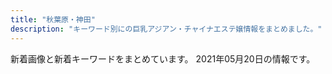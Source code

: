 ```yaml
---
title: "秋葉原・神田"
description: "キーワード別にの巨乳アジアン・チャイナエステ嬢情報をまとめました。"
---
```


新着画像と新着キーワードをまとめています。
2021年05月20日の情報です。

<DmmAffiliateIns />
<KeywordTable
  shops={
    [
    {
        "url": "http://nene-kanda.net/index.html",
        "keywords": {
            "C": 44,
            "E": 4,
            "D": 18,
            "F": 4
        },
        "station": "JR\u795e\u7530\u99c5\u5317\u53e3",
        "name": "NeNe\uff5e\u30cd\u30cd\uff5e",
        "img_links": [
            "http://nene-kanda.net/images/st/st_mimi.jpg",
            "http://nene-kanda.net/images/st/st_marumi.jpg",
            "http://nene-kanda.net/images/st/st_miki.jpg",
            "http://nene-kanda.net/images/st/st_mie.jpg",
            "http://nene-kanda.net/images/st/st_hitomi.jpg",
            "http://nene-kanda.net/images/3.jpg",
            "http://nene-kanda.net/images/topimage/subimage.jpg",
            "http://nene-kanda.net/images/share/tel.png",
            "http://nene-kanda.net/images/st/st_mao.jpg",
            "http://nene-kanda.net/images/share/sptel.png",
            "http://nene-kanda.net/images/4.jpg",
            "http://nene-kanda.net/images/st/st_mirei.jpg",
            "http://nene-kanda.net/images/share/pagetop.png",
            "http://nene-kanda.net/images/2.jpg",
            "http://nene-kanda.net/images/topimage/topimage.jpg",
            "http://nene-kanda.net/images/1.jpg",
            "http://nene-kanda.net/images/st/st_saki.jpg",
            "http://nene-kanda.net/images/st/st_ruru.jpg",
            "http://nene-kanda.net/images/st/st_rumi.jpg"
        ]
    },
    {
        "station": "JR\u79cb\u8449\u539f\u99c5\u662d\u548c\u901a\u308a\u53e3",
        "keywords": {
            "83": 1,
            "G": 1,
            "98": 1,
            "86": 14,
            "D": 13,
            "C": 1,
            "\u30bb\u30af\u30b7\u30fc": 1
        },
        "name": "BELIRE \uff5e\u30d9\u30ea\u30fc\u30eb\uff5e",
        "img_links": [
            "http://belire.este.work/no.png",
            "http://belire.este.work/2/uploadimg/1610605582.jpg",
            "http://belire.este.work/s.jpg",
            "http://belire.este.work/nav-003.png",
            "http://belire.este.work/2/uploadimg/1615207989.jpeg",
            "http://belire.este.work/2/uploadimg/1610605467.jpg",
            "http://belire.este.work/2/uploadimg/1610605615.jpg",
            "http://belire.este.work/nav-001.png",
            "http://belire.este.work/2/uploadimg/1610605742.jpg",
            "http://belire.este.work/nav-004.png",
            "http://belire.este.work/2/uploadimg/1610605976.jpg",
            "http://belire.este.work/2/uploadimg/1617950122.jpg",
            "http://belire.este.work/2/uploadimg/1610605808.jpg",
            "http://belire.este.work/2/uploadimg/1610605781.jpg",
            "http://belire.este.work/2/uploadimg/1615208613.jpg",
            "http://belire.este.work/2/uploadimg/1610605327.jpg",
            "http://belire.este.work/nav-006.png",
            "http://belire.este.work/2/uploadimg/1610605503.jpg",
            "http://belire.este.work/nav-005.png",
            "http://belire.este.work/2/uploadimg/1610605548.jpg",
            "http://belire.este.work/2/uploadimg/1610605371.jpg",
            "http://belire.este.work/tel.png",
            "http://belire.este.work/2/uploadimg/1610605644.jpg",
            "http://belire.este.work/nav-002.png",
            "http://belire.este.work/2/uploadimg/1610605894.jpg"
        ],
        "url": "http://belire.este.work/"
    },
    {
        "img_links": [
            "http://esute-kanda.tokyo/images/st/st_kokona.jpg",
            "http://esute-kanda.tokyo/images/st/st_nono.jpg",
            "http://esute-kanda.tokyo/images/st/st_jennie2.jpg",
            "http://esute-kanda.tokyo/images/top.png",
            "http://esute-kanda.tokyo/images/st/st_mao.jpg",
            "http://esute-kanda.tokyo/images/st/st_kanon.jpg",
            "http://esute-kanda.tokyo/images/st/st_yuki.jpg",
            "http://esute-kanda.tokyo/images/st/st_yuuka.jpg",
            "http://esute-kanda.tokyo/images/st/st_riri.jpg",
            "http://esute-kanda.tokyo/images/st/st_mitsu.jpg",
            "http://esute-kanda.tokyo/images/st/st_riko.jpg",
            "http://esute-kanda.tokyo/images/st/st_jennie.jpg",
            "http://esute-kanda.tokyo/images/st/st_neko.jpg",
            "http://esute-kanda.tokyo/images/st/st_ran.jpg",
            "http://esute-kanda.tokyo/images/st/st_ryo.jpg",
            "http://esute-kanda.tokyo/images/top2.png",
            "http://esute-kanda.tokyo/images/st/st_nanami.jpg",
            "http://esute-kanda.tokyo/images/access/ac_photo.jpg",
            "http://esute-kanda.tokyo/images/st/st_suzu.jpg",
            "http://esute-kanda.tokyo/images/st/st_moka.jpg",
            "http://esute-kanda.tokyo/images/st/st_rui2.jpg",
            "http://esute-kanda.tokyo/images/st/st_ayaka.jpg",
            "http://esute-kanda.tokyo/images/st/st_yuyu.jpg",
            "http://esute-kanda.tokyo/images/st/st_mariko.jpg",
            "http://esute-kanda.tokyo/images/st/st_sara.jpg"
        ],
        "url": "http://esute-kanda.tokyo/",
        "keywords": {
            "E": 4,
            "F": 15,
            "\u7206\u4e73": 4,
            "\u5de8\u4e73": 2,
            "D": 12,
            "\u4e73": 6,
            "\u80f8": 1,
            "G": 4,
            "C": 24
        },
        "station": "\u795e\u7530\u99c5\u897f\u53e3",
        "name": "\u8336\u8336"
    },
    {
        "keywords": {
            "G": 1,
            "E": 5,
            "D": 2,
            "88": 2,
            "87": 1,
            "86": 7,
            "F": 2
        },
        "img_links": [
            "http://xn--vckg5a9gugx77p8s4b.biz/images/cg09.jpg",
            "http://xn--vckg5a9gugx77p8s4b.biz/images/cg05.jpg",
            "http://xn--vckg5a9gugx77p8s4b.biz/images/t1.jpg",
            "http://xn--vckg5a9gugx77p8s4b.biz/images/no.png",
            "http://xn--vckg5a9gugx77p8s4b.biz/images/cg03.jpg",
            "http://xn--vckg5a9gugx77p8s4b.biz/images/cg101.jpg",
            "http://xn--vckg5a9gugx77p8s4b.biz/images/cg041.jpg",
            "http://xn--vckg5a9gugx77p8s4b.biz/images/m20.jpg",
            "http://xn--vckg5a9gugx77p8s4b.biz/images/cg10.jpg",
            "http://xn--vckg5a9gugx77p8s4b.biz/images/m60.jpg",
            "http://xn--vckg5a9gugx77p8s4b.biz/images/cg01.jpg",
            "http://xn--vckg5a9gugx77p8s4b.biz/images/top.jpg",
            "http://xn--vckg5a9gugx77p8s4b.biz/images/ltb.jpg",
            "http://xn--vckg5a9gugx77p8s4b.biz/images/act.jpg",
            "http://xn--vckg5a9gugx77p8s4b.biz/images/cg07.jpg",
            "http://xn--vckg5a9gugx77p8s4b.biz/images/m50.jpg",
            "http://xn--vckg5a9gugx77p8s4b.biz/images/m10.jpg",
            "http://xn--vckg5a9gugx77p8s4b.biz/images/t4.jpg",
            "http://xn--vckg5a9gugx77p8s4b.biz/images/cg061.jpg",
            "http://xn--vckg5a9gugx77p8s4b.biz/images/ret.jpg",
            "http://xn--vckg5a9gugx77p8s4b.biz/images/cg081.jpg",
            "http://xn--vckg5a9gugx77p8s4b.biz/images/t2.jpg",
            "http://xn--vckg5a9gugx77p8s4b.biz/images/lab.jpg",
            "http://xn--vckg5a9gugx77p8s4b.biz/images/cg08.jpg",
            "http://xn--vckg5a9gugx77p8s4b.biz/images/cg06.jpg",
            "http://xn--vckg5a9gugx77p8s4b.biz/images/t3.jpg",
            "http://xn--vckg5a9gugx77p8s4b.biz/images/line.png",
            "http://xn--vckg5a9gugx77p8s4b.biz/images/cg04.jpg",
            "http://xn--vckg5a9gugx77p8s4b.biz/images/cg051.jpg",
            "http://xn--vckg5a9gugx77p8s4b.biz/images/ret1.jpg",
            "http://xn--vckg5a9gugx77p8s4b.biz/images/cg091.jpg",
            "http://xn--vckg5a9gugx77p8s4b.biz/images/m40.jpg",
            "http://xn--vckg5a9gugx77p8s4b.biz/images/rot.jpg",
            "http://xn--vckg5a9gugx77p8s4b.biz/images/cg02.jpg",
            "http://xn--vckg5a9gugx77p8s4b.biz/images/cg021.jpg",
            "http://xn--vckg5a9gugx77p8s4b.biz/images/t5.jpg",
            "http://xn--vckg5a9gugx77p8s4b.biz/images/fla.jpg",
            "http://xn--vckg5a9gugx77p8s4b.biz/images/m30.jpg"
        ],
        "name": "\u82b1\u6c34\u6728",
        "url": "http://xn--vckg5a9gugx77p8s4b.biz/",
        "station": "JR\u79cb\u8449\u539f\u99c5\u662d\u548c\u901a\u308a\u53e3"
    },
    {
        "img_links": [
            "http://gakuenadmin.jpest.net/uploads/2021/01/2021013104085726.jpg",
            "http://gakuenadmin.jpest.net/uploads/2020/11/2020111905143846-e1619439547290.jpeg",
            "http://gakuen.jpest.net/images/c5.jpg",
            "http://gakuenadmin.jpest.net/uploads/2020/11/2020111905172382.jpeg",
            "http://gakuenadmin.jpest.net/uploads/2021/05/2021051012500188-e1620651010964.jpeg",
            "http://gakuen.jpest.net/images/c3.jpg",
            "http://gakuenadmin.jpest.net/uploads/2021/05/2021051012490765-e1620650958463.jpeg",
            "http://gakuenadmin.jpest.net/uploads/2021/04/2021042704442715-e1619498692111.jpeg",
            "http://gakuen.jpest.net/images/c8.jpg",
            "http://gakuenadmin.jpest.net/uploads/2021/03/2021033114512260-e1617202292946.jpeg",
            "http://gakuen.jpest.net/images/c7.jpg",
            "http://gakuenadmin.jpest.net/uploads/2021/05/2021051012493374-e1620650985115.jpeg",
            "http://gakuen.jpest.net/images/c10.jpg",
            "http://gakuenadmin.jpest.net/uploads/2020/11/202011170741460-e1613281451949.jpg",
            "http://gakuen.jpest.net/images/tel.png",
            "http://gakuen.jpest.net/images/c6.jpg",
            "http://gakuenadmin.jpest.net/uploads/2021/02/2021021405363587.jpeg",
            "http://gakuenadmin.jpest.net/uploads/2020/11/2020111707403491.jpg",
            "http://gakuenadmin.jpest.net/uploads/2021/03/2021031909080778-e1616144896573.jpeg",
            "http://gakuen.jpest.net/images/c9.jpg",
            "http://gakuenadmin.jpest.net/uploads/2021/04/2021042704474970.jpeg",
            "http://gakuenadmin.jpest.net/uploads/2021/01/2021013104094765.jpg",
            "http://gakuenadmin.jpest.net/uploads/2021/03/2021033114505441-e1617202263341.jpeg",
            "http://gakuen.jpest.net/images/c1.jpg",
            "http://gakuen.jpest.net/images/c2.jpg",
            "http://gakuen.jpest.net/images/c4.jpg",
            "http://gakuenadmin.jpest.net/uploads/2021/04/2021042704423988.jpeg",
            "http://gakuenadmin.jpest.net/uploads/2020/11/g4.jpg",
            "http://gakuenadmin.jpest.net/uploads/2021/03/2021032109395478-e1616319941987.jpeg",
            "http://gakuenadmin.jpest.net/uploads/2021/03/2021032214491843-e1616424582330.jpeg"
        ],
        "url": "http://gakuen.jpest.net/",
        "keywords": {
            "88": 1,
            "85": 2,
            "89": 2,
            "C": 2,
            "E": 1,
            "F": 1
        },
        "station": "JR\u79cb\u8449\u539f\u99c5\u662d\u548c\u901a\u308a\u53e3",
        "name": "\u5c11\u5973\u5b66\u5712"
    },
    {
        "name": "\u767e\u5408",
        "url": "http://yuri.es-relax.info/",
        "img_links": [
            "http://yuri.es-relax.info/images/info5.jpg",
            "http://yuri.es-relax.info/images/nao1.jpg",
            "http://yuri.es-relax.info/images/hana1.jpg",
            "http://yuri.es-relax.info/gals/yuki1.jpg",
            "http://yuri.es-relax.info/gals/riri1.jpg",
            "http://yuri.es-relax.info/images/nana1.jpg",
            "http://yuri.es-relax.info/images/info3.png",
            "http://yuri.es-relax.info/images/yuyu1.jpg",
            "http://yuri.es-relax.info/gals/mimi1.jpg",
            "http://yuri.es-relax.info/images/bg_header.jpg",
            "http://yuri.es-relax.info/images/sayuri1.jpg"
        ],
        "station": "JR\u795e\u7530\u99c5\u6771\u53e3",
        "keywords": {
            "88": 2,
            "D": 12,
            "86": 14
        }
    },
    {
        "name": "Oualia\u30fb\u30af\u30aa\u30ea\u30a2",
        "url": "http://www.asakusabashi-est.xyz/",
        "img_links": [
            "http://www.asakusabashi-est.xyz/images/index-aridel_10.jpg",
            "http://www.asakusabashi-est.xyz/images/shop/zi3.png",
            "http://www.asakusabashi-est.xyz/images/top/t2.jpg",
            "http://www.asakusabashi-est.xyz/images/nav/lanmu-t-st.jpg",
            "http://www.asakusabashi-est.xyz/images/staff/akira.jpg",
            "http://www.asakusabashi-est.xyz/images/idnex-down/index-down-if_05.jpg",
            "http://www.asakusabashi-est.xyz/images/index-aridel_18.jpg",
            "http://www.asakusabashi-est.xyz/images/index-aridel_24.jpg",
            "http://www.asakusabashi-est.xyz/images/idnex-down/index-down-if_03.jpg",
            "http://www.asakusabashi-est.xyz/images/shop/zi.png",
            "http://www.asakusabashi-est.xyz/images/index-aridel_07.jpg",
            "http://www.asakusabashi-est.xyz/images/sys/lanmu-zi-s7.png",
            "http://www.asakusabashi-est.xyz/images/idnex-down/index-down-if_12.jpg",
            "http://www.asakusabashi-est.xyz/images/index-aridel_02.jpg",
            "http://www.asakusabashi-est.xyz/images/top/t3.png",
            "http://www.asakusabashi-est.xyz/images/shop/zi4.png",
            "http://www.asakusabashi-est.xyz/images/staff/4/2.jpg",
            "http://www.asakusabashi-est.xyz/images/index-aridel_20.jpg",
            "http://www.asakusabashi-est.xyz/images/staff/2/moro/moro.jpg",
            "http://www.asakusabashi-est.xyz/images/shop/zi2.png",
            "http://www.asakusabashi-est.xyz/images/staff/4/4.jpg",
            "http://www.asakusabashi-est.xyz/images/staff/4/3.jpg",
            "http://www.asakusabashi-est.xyz/images/nav/lanmu-t-sys.jpg",
            "http://www.asakusabashi-est.xyz/images/nav/lanmu-t-job.jpg",
            "http://www.asakusabashi-est.xyz/images/top/t3.jpg",
            "http://www.asakusabashi-est.xyz/images/staff/6.jpg",
            "http://www.asakusabashi-est.xyz/images/idnex-down/index-down-if_07.jpg"
        ],
        "keywords": {
            "84": 1
        },
        "station": "JR\u6d45\u8349\u6a4b\u99c5\u6771\u53e3"
    },
    {
        "keywords": {
            "89": 1,
            "D": 2,
            "90": 1,
            "88": 2,
            "C": 3,
            "87": 2
        },
        "img_links": [
            "http://junpu.jpest.net/images/sys.png",
            "http://junpu.jpest.net/images/head.jpg",
            "http://junpuadmin.jpest.net/uploads/2021/03/5.jpeg",
            "http://junpuadmin.jpest.net/uploads/2021/04/FF662B56-20CE-482B-9517-98A6DB2CC26A-e1619497814830.jpeg",
            "http://junpuadmin.jpest.net/uploads/2021/03/2.jpeg",
            "http://junpuadmin.jpest.net/uploads/2021/04/5958DE27-066A-4782-B520-C093141DC898.jpeg",
            "http://junpuadmin.jpest.net/uploads/2021/03/3-1.jpeg",
            "http://junpu.jpest.net/images/footer.jpg",
            "http://junpuadmin.jpest.net/uploads/2021/03/4.jpeg",
            "http://junpuadmin.jpest.net/uploads/2021/03/7.jpeg",
            "http://junpuadmin.jpest.net/uploads/2021/05/7E5BBF8A-03C2-400D-ADFB-CD31D0419175-e1620651829966.jpeg",
            "http://junpu.jpest.net/images/telhead.jpg",
            "http://junpuadmin.jpest.net/uploads/2021/03/9D21D2BE-93E6-4BA6-A5ED-CE87FADAEED5-e1617202846703.jpeg",
            "http://junpu.jpest.net/images/telb1.jpg",
            "http://junpuadmin.jpest.net/uploads/2021/05/CA1470F1-778B-4224-B6DC-D7AEF7F2CD8C-e1620652051444.jpeg",
            "http://junpuadmin.jpest.net/uploads/2021/03/6.jpeg",
            "http://junpuadmin.jpest.net/uploads/2021/04/553AF37D-7AB5-42D8-81C8-0BFF8A42C3A0-e1619497784482.jpeg",
            "http://junpu.jpest.net/images/b1.jpg",
            "http://junpuadmin.jpest.net/uploads/2021/05/523D3BC3-8159-4983-A1AB-E39505943B34-e1620651804304.jpeg",
            "http://junpu.jpest.net/images/tiao.jpg",
            "http://junpuadmin.jpest.net/uploads/2021/03/1.jpeg",
            "http://junpu.jpest.net/images/tt.jpg",
            "http://junpuadmin.jpest.net/uploads/2021/03/641F6A7D-7990-40AA-AE7C-380F7849AD7D-e1617202823729.jpeg",
            "http://junpu.jpest.net/images/r4.jpg"
        ],
        "url": "http://junpu.jpest.net/",
        "station": "JR\u795e\u7530\u99c5\u5317\u53e3",
        "name": "\u795e\u7530\u5b66\u5712"
    },
    {
        "name": "\u5947\u7e01\uff5e\u304d\u3048\u3093\uff5e",
        "station": "JR\u79cb\u8449\u539f\u99c5\u96fb\u6c17\u8857\u53e3",
        "url": "http://www.kien-es.info/",
        "keywords": {
            "85": 2,
            "86": 1,
            "D": 3,
            "C": 2,
            "87": 2
        },
        "img_links": [
            "http://www.kien-es.info/images/info.jpg",
            "http://www.kien-es.info/sp/images/3.jpg",
            "http://www.kien-es.info/img/kumi1.jpg",
            "http://www.kien-es.info/sp/images/9.jpg",
            "http://www.kien-es.info/sp/images/info_t.jpg",
            "http://www.kien-es.info/sp/images/ac1.jpg",
            "http://www.kien-es.info/images/3.jpg",
            "http://www.kien-es.info/sp/img/kumi2.jpg",
            "http://www.kien-es.info/sp/img/emi1.jpg",
            "http://www.kien-es.info/sp/images/footer.png",
            "http://www.kien-es.info/sp/staff/emi.png",
            "http://www.kien-es.info/sp/img/kumi1.jpg",
            "http://www.kien-es.info/images/staff_t.jpg",
            "http://www.kien-es.info/sp/img/yumi1.jpg",
            "http://www.kien-es.info/sp/menu/staff.jpg",
            "http://www.kien-es.info/img/kara.png",
            "http://www.kien-es.info/sp/images/sys2.jpg",
            "http://www.kien-es.info/sp/img/kara1.jpg",
            "http://www.kien-es.info/img/kara2.jpg",
            "http://www.kien-es.info/img/kara1.jpg",
            "http://www.kien-es.info/img/kumi.png",
            "http://www.kien-es.info/sp/img/emi2.jpg",
            "http://www.kien-es.info/images/11.jpg",
            "http://www.kien-es.info/sp/images/1.jpg",
            "http://www.kien-es.info/img/kumi2.jpg",
            "http://www.kien-es.info/images/int1.jpg",
            "http://www.kien-es.info/sp/images/int1.jpg",
            "http://www.kien-es.info/images/sys2.jpg",
            "http://www.kien-es.info/images/interior_t.jpg",
            "http://www.kien-es.info/sp/staff/kara.png",
            "http://www.kien-es.info/sp/img/haruka1.jpg",
            "http://www.kien-es.info/images/sm.jpg",
            "http://www.kien-es.info/images/news.jpg",
            "http://www.kien-es.info/sp/images/sys3.jpg",
            "http://www.kien-es.info/images/1.jpg",
            "http://www.kien-es.info/sp/images/staff_t.jpg",
            "http://www.kien-es.info/sp/images/tel.jpg",
            "http://www.kien-es.info/images/mobile.jpg",
            "http://www.kien-es.info/img/haruka1.jpg",
            "http://www.kien-es.info/images/int2.jpg",
            "http://www.kien-es.info/images/10.jpg",
            "http://www.kien-es.info/images/4.jpg",
            "http://www.kien-es.info/images/head.jpg",
            "http://www.kien-es.info/images/2.jpg",
            "http://www.kien-es.info/sp/images/6.jpg",
            "http://www.kien-es.info/sp/menu/top.jpg",
            "http://www.kien-es.info/sp/images/info.png",
            "http://www.kien-es.info/images/rem.png",
            "http://www.kien-es.info/sp/images/sys4.png",
            "http://www.kien-es.info/sp/staff/kumi.png",
            "http://www.kien-es.info/sp/images/rec.jpg",
            "http://www.kien-es.info/sp/staff/haruka.png",
            "http://www.kien-es.info/images/9.jpg",
            "http://www.kien-es.info/images/14.jpg",
            "http://www.kien-es.info/sp/images/interior_t.jpg",
            "http://www.kien-es.info/sp/images/news.jpg",
            "http://www.kien-es.info/images/sys1.jpg",
            "http://www.kien-es.info/img/emi1.jpg",
            "http://www.kien-es.info/sp/images/int2.png",
            "http://www.kien-es.info/sp/images/sys1.jpg",
            "http://www.kien-es.info/img/haruka.png",
            "http://www.kien-es.info/img/kaori1.jpg",
            "http://www.kien-es.info/images/12.jpg",
            "http://www.kien-es.info/sp/images/newsb.png",
            "http://www.kien-es.info/sp/img/kara2.jpg",
            "http://www.kien-es.info/img/kaori.png",
            "http://www.kien-es.info/sp/images/ac3.png",
            "http://www.kien-es.info/img/emi.png",
            "http://www.kien-es.info/sp/images/head.jpg",
            "http://www.kien-es.info/sp/images/ac2.png",
            "http://www.kien-es.info/sp/staff/yumi.png",
            "http://www.kien-es.info/sp/images/8.jpg"
        ]
    },
    {
        "name": "RAVE \u30ec\u30a4\u30f4",
        "station": "JR\u79cb\u8449\u539f\u99c5\u662d\u548c\u901a\u308a\u53e3",
        "keywords": {
            "D": 7,
            "F": 3,
            "E": 1,
            "87": 8,
            "86": 1,
            "89": 1,
            "G": 1,
            "90": 1,
            "88": 1
        },
        "url": "http://www.rave.masg.info/",
        "img_links": [
            "http://www.rave.masg.info/files/019.jpg",
            "http://www.rave.masg.info/files/019-03.jpg",
            "http://www.rave.masg.info/images/main_top.png",
            "http://www.rave.masg.info/files/016-03.jpg",
            "http://www.rave.masg.info/files/005-03.jpg",
            "http://www.rave.masg.info/files/009-03.jpg",
            "http://www.rave.masg.info/images/s5.jpg",
            "http://www.rave.masg.info/files/018-02.jpg",
            "http://www.rave.masg.info/files/006-02.jpg",
            "http://www.rave.masg.info/images/maga.jpg",
            "http://www.rave.masg.info/files/018-03.jpg",
            "http://www.rave.masg.info/files/005-02.jpg",
            "http://www.rave.masg.info/files/014-02.jpg",
            "http://www.rave.masg.info/images/new3.png",
            "http://www.rave.masg.info/images/infotiao1.jpg",
            "http://www.rave.masg.info/files/006.jpg",
            "http://www.rave.masg.info/files/018.jpg",
            "http://www.rave.masg.info/files/015-03.jpg",
            "http://www.rave.masg.info/files/002-03.jpg",
            "http://www.rave.masg.info/images/shop/shop01.jpg",
            "http://www.rave.masg.info/files/003.jpg",
            "http://www.rave.masg.info/images/shop/shop04.jpg",
            "http://www.rave.masg.info/files/016-02.jpg",
            "http://www.rave.masg.info/files/003-03.jpg",
            "http://www.rave.masg.info/images/shop/shop03.jpg",
            "http://www.rave.masg.info/files/015-02.jpg",
            "http://www.rave.masg.info/images/main_bottom.png",
            "http://www.rave.masg.info/images/new1.png",
            "http://www.rave.masg.info/files/008-02.jpg",
            "http://www.rave.masg.info/images/tel.png",
            "http://www.rave.masg.info/files/017-02.jpg",
            "http://www.rave.masg.info/images/pick.png",
            "http://www.rave.masg.info/files/015.jpg",
            "http://www.rave.masg.info/files/008.jpg",
            "http://www.rave.masg.info/files/017.jpg",
            "http://www.rave.masg.info/files/003-02.jpg",
            "http://www.rave.masg.info/images/s1.jpg",
            "http://www.rave.masg.info/images/shop/shop02.jpg",
            "http://www.rave.masg.info/files/019-02.jpg",
            "http://www.rave.masg.info/images/xian.png",
            "http://www.rave.masg.info/images/s4.jpg",
            "http://www.rave.masg.info/files/006-03.jpg",
            "http://www.rave.masg.info/files/014-03.jpg",
            "http://www.rave.masg.info/files/002.jpg",
            "http://www.rave.masg.info/images/service.png",
            "http://www.rave.masg.info/files/009.jpg",
            "http://www.rave.masg.info/images/zi_massage.png",
            "http://www.rave.masg.info/images/s2.jpg",
            "http://www.rave.masg.info/files/017-03.jpg",
            "http://www.rave.masg.info/images/s3.jpg",
            "http://www.rave.masg.info/files/005.jpg",
            "http://www.rave.masg.info/files/002-02.jpg",
            "http://www.rave.masg.info/images/zi_staff.png",
            "http://www.rave.masg.info/files/014.jpg",
            "http://www.rave.masg.info/files/009-02.jpg",
            "http://www.rave.masg.info/files/016.jpg",
            "http://www.rave.masg.info/files/008-03.jpg"
        ]
    },
    {
        "name": "\u30cf\u30d4\u30cd\u30b9",
        "keywords": {
            "83": 2,
            "87": 4,
            "E": 4,
            "89": 1,
            "88": 1,
            "C": 33,
            "D": 11,
            "86": 8,
            "85": 5
        },
        "url": "http://loman.ies.fun/",
        "station": "JR\u795e\u7530\u99c5\u5317\u53e3",
        "img_links": [
            "http://loman.ies.fun/photos/sites/33/2020/03/2020032611584396.jpg",
            "http://loman.ies.fun/photos/sites/33/2020/03/2020032611511046.jpg",
            "http://loman.ies.fun/images/room4.jpg",
            "http://loman.ies.fun/photos/sites/33/2020/03/2020032611562755.jpg",
            "http://loman.ies.fun/images/girl-z2.jpg",
            "http://loman.ies.fun/photos/sites/33/2020/03/2020032611581687.jpg",
            "http://loman.ies.fun/photos/sites/33/2020/08/2020081913260795.jpg",
            "http://loman.ies.fun/images/s_staff.png",
            "http://loman.ies.fun/photos/sites/33/2020/03/2020032611443518.jpg",
            "http://loman.ies.fun/images/s_news.png",
            "http://loman.ies.fun/photos/sites/33/2020/03/202003261200240.jpg",
            "http://loman.ies.fun/images/top.png",
            "http://loman.ies.fun/images/room3.jpg",
            "http://loman.ies.fun/photos/sites/33/2020/03/2020032611522152.jpg",
            "http://loman.ies.fun/photos/sites/33/2020/03/2020032611565587.jpg",
            "http://loman.ies.fun/photos/sites/33/2020/03/2020032611581578.jpg",
            "http://loman.ies.fun/photos/sites/33/2020/03/2020032612000446.jpg",
            "http://loman.ies.fun/photos/sites/33/2020/03/2020032611565613.jpg",
            "http://loman.ies.fun/photos/sites/33/2020/03/202003261158439.jpg",
            "http://loman.ies.fun/images/girl-z1.jpg",
            "http://loman.ies.fun/images/room2.jpg",
            "http://loman.ies.fun/photos/sites/33/2020/03/2020032611565659.jpg",
            "http://loman.ies.fun/images/mobile.jpg",
            "http://loman.ies.fun/photos/sites/33/2020/03/202003261138067.jpg",
            "http://loman.ies.fun/photos/sites/33/2020/03/2020032611553428.jpg",
            "http://loman.ies.fun/photos/sites/33/2020/03/2020032611445837.jpg",
            "http://loman.ies.fun/photos/sites/33/2020/03/2020032611153250.jpg",
            "http://loman.ies.fun/photos/sites/33/2020/03/2020032611555543.jpg",
            "http://loman.ies.fun/photos/sites/33/2020/03/2020032611445885.jpg",
            "http://loman.ies.fun/images/room1.jpg",
            "http://loman.ies.fun/photos/sites/33/2020/03/202003261151446.jpg",
            "http://loman.ies.fun/images/s_pick.png"
        ]
    },
    {
        "station": "JR\u79cb\u8449\u539f\u99c5\u662d\u548c\u901a\u308a\u53e3",
        "img_links": [
            "http://relife.jpest.net/images/tt.jpg",
            "http://relifeadmin.jpest.net/uploads//2021/03/E6F9C65A-E4D0-41BD-839F-6AFE58551E3A.jpeg",
            "http://relifeadmin.jpest.net/uploads//2020/10/D81CC5DA-612A-4552-9C4C-145DABF87A82-e1603797285723.jpeg",
            "http://relifeadmin.jpest.net/uploads//2020/10/9D16F01A-1354-462D-9558-9F957927EF44.jpeg",
            "http://relifeadmin.jpest.net/uploads//2021/03/31F3171B-05C9-4017-9EDC-8B1230FFFA5E-e1616413792413.jpeg",
            "http://relife.jpest.net/images/03.jpg",
            "http://relifeadmin.jpest.net/uploads//2021/03/322B13E6-26A1-40C3-9EC9-427DE29CA167-e1619436493283.jpeg",
            "http://relifeadmin.jpest.net/uploads//2020/10/03F2B47F-0310-46C6-AEDE-A8D64FCF2853.jpeg",
            "http://relifeadmin.jpest.net/uploads//2021/03/4082C373-F43B-4FF9-9F7D-0C0C02162F15.jpeg",
            "http://relifeadmin.jpest.net/uploads//2020/10/F908022A-9300-45F1-9C28-4A9EF0365F57.jpeg",
            "http://relifeadmin.jpest.net/uploads//2020/10/940B0844-F20E-4D4A-B215-E5BA5372B8E8.jpeg",
            "http://relifeadmin.jpest.net/uploads//2021/03/7773A505-C662-4875-94B7-9CA466B80C4E-e1616411927517.jpeg",
            "http://relife.jpest.net/images/033.jpg",
            "http://relifeadmin.jpest.net/uploads//2021/03/A7B9063B-BE9C-42C3-B5B8-39B0E93D461D-e1616414911549.jpeg",
            "http://relifeadmin.jpest.net/uploads//2021/04/0632FFC8-93C8-4F1D-88BD-364C2CA3AAD9-e1619436169369.jpeg",
            "http://relifeadmin.jpest.net/uploads//2020/10/5AD15672-AEE6-4A0A-9CCF-259E75905FCF-e1603711283848.jpeg",
            "http://relifeadmin.jpest.net/uploads//2021/01/IMG_2171.jpg",
            "http://relifeadmin.jpest.net/uploads//2021/03/1.jpeg",
            "http://relifeadmin.jpest.net/uploads//2020/10/C74DC003-B774-4423-93B4-733B4938F550.jpeg",
            "http://relifeadmin.jpest.net/uploads//2021/04/1.jpg",
            "http://relife.jpest.net/images/02.jpg",
            "http://relifeadmin.jpest.net/uploads//2021/03/1C5F116C-58E4-4358-9BD7-1B33791B0CAA-e1616413763845.jpeg",
            "http://relife.jpest.net/images/mobile.jpg",
            "http://relifeadmin.jpest.net/uploads//2021/03/6A526146-BB8D-45A4-A864-42633965DBF0-e1616413783381.jpeg",
            "http://relifeadmin.jpest.net/uploads//2020/10/1A4C09F7-F63F-4224-B24D-9E199A9A4BDA.jpeg",
            "http://relifeadmin.jpest.net/uploads//2021/03/F1762422-EC67-4A1B-A086-46A0FE212F54-e1616414141494.jpeg",
            "http://relife.jpest.net/images/04.jpg",
            "http://relifeadmin.jpest.net/uploads//2021/03/F6CA5A16-B99E-496D-AB73-DFFE18A4E0B9.jpeg"
        ],
        "url": "http://relife.jpest.net/",
        "keywords": {
            "85": 8,
            "C": 15,
            "E": 12
        },
        "name": "Relife\uff5e\u30ea\u30e9\u30a4\u30d5\uff5e"
    },
    {
        "station": "JR\u795e\u7530\u99c5\u5317\u53e3",
        "keywords": {
            "D": 301,
            "C": 55,
            "F": 29,
            "E": 26,
            "G": 26
        },
        "img_links": [
            "http://yudokoro.xyz/images/st/st_narumi.jpg",
            "http://yudokoro.xyz/images/campaign.jpg",
            "http://yudokoro.xyz/images/st/st_yui.jpg",
            "http://yudokoro.xyz/images/st/st_yuyu.jpg",
            "http://yudokoro.xyz/images/st/st_maya.jpg",
            "http://yudokoro.xyz/images/concept.jpg",
            "http://yudokoro.xyz/images/st/st_ao.jpg",
            "http://yudokoro.xyz/images/st/st_yaya.jpg",
            "http://yudokoro.xyz/images/news_image.jpg",
            "http://yudokoro.xyz/images/st/st_miro.jpg",
            "http://yudokoro.xyz/images/st/st_rara.jpg",
            "http://yudokoro.xyz/images/header_main_visual3.jpg",
            "http://yudokoro.xyz/images/header_main_visual2.jpg",
            "http://yudokoro.xyz/images/st/st_rena.jpg",
            "http://yudokoro.xyz/images/st/st_ai.jpg",
            "http://yudokoro.xyz/images/st/st_miho.jpg",
            "http://yudokoro.xyz/images/header_main_visual1.jpg",
            "http://yudokoro.xyz/images/header_img.png",
            "http://yudokoro.xyz/images/st/st_momoka.jpg",
            "http://yudokoro.xyz/images/st/st_koko.jpg",
            "http://yudokoro.xyz/images/st/st_hime.jpg",
            "http://yudokoro.xyz/images/st/st_yumi.jpg",
            "http://yudokoro.xyz/images/st/st_mimi.jpg"
        ],
        "url": "http://yudokoro.xyz/",
        "name": "\u7652\u51e6\uff5e\u3086\u3069\u3053\u308d"
    },
    {
        "keywords": {
            "84": 3,
            "C": 20,
            "88": 3,
            "86": 3,
            "D": 7,
            "85": 2,
            "E": 7,
            "87": 6
        },
        "name": "\u5922",
        "station": "\u6d45\u8349\u6a4b\u99c5",
        "url": "http://yume-massage.info/",
        "img_links": [
            "http://yume-massage.info/sp/img/t-r.jpg",
            "http://yume-massage.info/img/head.jpg",
            "http://yume-massage.info/img/st10.jpg",
            "http://yume-massage.info/img/sta8.jpg",
            "http://yume-massage.info/img/head2.jpg",
            "http://yume-massage.info/img/s8.jpg",
            "http://yume-massage.info/img/kan.jpg",
            "http://yume-massage.info/sp/img/time.jpg",
            "http://yume-massage.info/sp/img/s9.jpg",
            "http://yume-massage.info/sp/img/info.jpg",
            "http://yume-massage.info/img/st6.jpg",
            "http://yume-massage.info/sp/img/pic.jpg",
            "http://yume-massage.info/sp/img/botton.jpg",
            "http://yume-massage.info/img/st7.jpg",
            "http://yume-massage.info/sp/img/kan.jpg",
            "http://yume-massage.info/sp/img/tel.jpg",
            "http://yume-massage.info/sp/img/p-9.jpg",
            "http://yume-massage.info/img/st1.jpg",
            "http://yume-massage.info/sp/img/t-t.jpg",
            "http://yume-massage.info/img/s10.jpg",
            "http://yume-massage.info/img/sta1.jpg",
            "http://yume-massage.info/img/nos.jpg",
            "http://yume-massage.info/img/sta10.jpg",
            "http://yume-massage.info/img/sta9.jpg",
            "http://yume-massage.info/img/st8.jpg",
            "http://yume-massage.info/sp/img/t-s.jpg",
            "http://yume-massage.info/img/s1.jpg",
            "http://yume-massage.info/sp/img/pc.jpg",
            "http://yume-massage.info/sp/img/t-o.jpg",
            "http://yume-massage.info/img/st3.jpg",
            "http://yume-massage.info/img/sta6.jpg",
            "http://yume-massage.info/img/r9.jpg",
            "http://yume-massage.info/img/sta4.jpg",
            "http://yume-massage.info/sp/img/p-10.jpg",
            "http://yume-massage.info/img/s9.jpg",
            "http://yume-massage.info/sp/img/p-6.jpg",
            "http://yume-massage.info/sp/img/add2.jpg",
            "http://yume-massage.info/sp/img/t-a.jpg",
            "http://yume-massage.info/img/st9.jpg",
            "http://yume-massage.info/img/st06.jpg",
            "http://yume-massage.info/sp/img/s4.jpg",
            "http://yume-massage.info/img/xmas.png",
            "http://yume-massage.info/img/s4.jpg",
            "http://yume-massage.info/sp/img/tit.jpg",
            "http://yume-massage.info/img/mo.png",
            "http://yume-massage.info/sp/img/cam.jpg",
            "http://yume-massage.info/img/st4.jpg",
            "http://yume-massage.info/img/sta7.jpg",
            "http://yume-massage.info/img/st2.jpg",
            "http://yume-massage.info/sp/img/add.jpg",
            "http://yume-massage.info/img/s6.jpg",
            "http://yume-massage.info/sp/img/s10.jpg",
            "http://yume-massage.info/sp/img/s1.jpg",
            "http://yume-massage.info/img/s7.jpg",
            "http://yume-massage.info/sp/img/s6.jpg",
            "http://yume-massage.info/sp/img/sys.jpg",
            "http://yume-massage.info/img/st5.jpg",
            "http://yume-massage.info/sp/img/s7.jpg",
            "http://yume-massage.info/sp/img/s8.jpg",
            "http://yume-massage.info/img/botton.jpg"
        ]
    },
    {
        "img_links": [
            "http://www.lovegarden-s.info/photo/201303/13635212582036100355.jpg",
            "http://www.lovegarden-s.info/img/staff.png",
            "http://www.lovegarden-s.info/photo/home/4141363521266.jpg",
            "http://www.lovegarden-s.info/img/pic_info.png",
            "http://www.lovegarden-s.info/photo/home/4831576458331.jpg",
            "http://www.lovegarden-s.info/img/return.png",
            "http://www.lovegarden-s.info/photo/home/8901454735680.jpg",
            "http://www.lovegarden-s.info/photo/home/9871580969716.jpg",
            "http://www.lovegarden-s.info/photo/home/8651455104921.jpg",
            "http://www.lovegarden-s.info/img/re2.png",
            "http://www.lovegarden-s.info/photo/home/4781579678186.jpg",
            "http://www.lovegarden-s.info/photo/201602/1455104915985663806.jpg",
            "http://www.lovegarden-s.info/img/img1.png",
            "http://www.lovegarden-s.info/img/link.png",
            "http://www.lovegarden-s.info/photo/202001/15796781601253232552.jpg",
            "http://www.lovegarden-s.info/img/info.png",
            "http://www.lovegarden-s.info/photo/201602/14547356612012610027.jpg",
            "http://www.lovegarden-s.info/photo/202002/1580969705245014003.jpeg",
            "http://www.lovegarden-s.info/img/top.png",
            "http://www.lovegarden-s.info/photo/201912/15764583101976861511.jpg",
            "http://www.lovegarden-s.info/photo/home/9601430403087.jpg",
            "http://www.lovegarden-s.info/img/img2.png",
            "http://www.lovegarden-s.info/photo/201504/1430403080602083079.jpg"
        ],
        "url": "http://www.lovegarden-s.info/",
        "keywords": {
            "86": 4,
            "85": 2,
            "87": 6,
            "D": 12,
            "88": 2
        },
        "name": "\u30e9\u30d6\u30ac\u30fc\u30c7\u30f3",
        "station": "JR\u79cb\u8449\u539f\u99c5\u662d\u548c\u901a\u308a\u53e3"
    },
    {
        "img_links": [
            "http://refresh-salon.tokyo/images/st/st_miko.jpg",
            "http://refresh-salon.tokyo/images/st/st_anna.jpg",
            "http://refresh-salon.tokyo/images/st/st_saya.jpg",
            "http://refresh-salon.tokyo/images/st/st_koko.jpg",
            "http://refresh-salon.tokyo/images/st/st_momo.jpg",
            "http://refresh-salon.tokyo/images/st/st_mei.jpg",
            "http://refresh-salon.tokyo/images/st/st_mariko.jpg",
            "http://refresh-salon.tokyo/images/st/st_nana.jpg",
            "http://refresh-salon.tokyo/images/st/st_rin.jpg",
            "http://refresh-salon.tokyo/images/st/st_miya.jpg",
            "http://refresh-salon.tokyo/images/st/st_junko.jpg",
            "http://refresh-salon.tokyo/images/st/st_risa.jpg",
            "http://refresh-salon.tokyo/images/topimage/main2.jpg",
            "http://refresh-salon.tokyo/images/st/st_aiko.jpg",
            "http://refresh-salon.tokyo/images/st/st_yuuna.jpg"
        ],
        "keywords": {
            "\u5de8\u4e73": 2,
            "D": 18,
            "F": 4,
            "C": 41,
            "\u80f8": 3,
            "E": 5,
            "G": 4,
            "\u4e73": 4
        },
        "url": "http://refresh-salon.tokyo/",
        "station": "JR\u795e\u7530\u99c5\u897f\u53e3",
        "name": "\u3082\u307f\u697d"
    },
    {
        "station": "JR\u6d45\u8349\u6a4b\u99c5\u6771\u53e3",
        "name": "AKB",
        "keywords": {
            "84": 1,
            "C": 19,
            "D": 10,
            "86": 4,
            "F": 1,
            "87": 5,
            "85": 1
        },
        "url": "http://x-akb.info/",
        "img_links": [
            "http://asakusabashi.analytics.qlook.net/counter.png",
            "http://x-akb.info/img/p-42.jpg",
            "http://x-akb.info/img/st34.jpg",
            "http://x-akb.info/img/st50.jpg",
            "http://x-akb.info/img/mo.png",
            "http://x-akb.info/img/st36.jpg",
            "http://x-akb.info/img/st0035.jpg",
            "http://x-akb.info/img/p-49.jpg",
            "http://x-akb.info/img/bottom.png",
            "http://x-akb.info/img/p-45.jpg",
            "http://x-akb.info/img/st0043.jpg",
            "http://x-akb.info/img/st043.jpg",
            "http://x-akb.info/img/st35.jpg",
            "http://x-akb.info/img/p-34.jpg",
            "http://x-akb.info/img/p-44.jpg",
            "http://x-akb.info/img/p-50.jpg",
            "http://x-akb.info/img/t1.jpg",
            "http://x-akb.info/img/t3.jpg",
            "http://x-akb.info/img/st42.jpg",
            "http://x-akb.info/img/p-36.jpg",
            "http://x-akb.info/img/nos.jpg",
            "http://x-akb.info/img/st44.jpg",
            "http://x-akb.info/img/st46.jpg",
            "http://x-akb.info/img/t2.jpg",
            "http://x-akb.info/img/p-46.jpg",
            "http://x-akb.info/img/p-43.jpg",
            "http://x-akb.info/img/p-35.jpg",
            "http://x-akb.info/img/p-40.jpg",
            "http://x-akb.info/img/st45.jpg",
            "http://x-akb.info/img/st035.jpg",
            "http://x-akb.info/img/st40.jpg",
            "http://x-akb.info/img/st49.jpg"
        ]
    },
    {
        "img_links": [
            "http://kenkoubo.link/wp-content/uploads/2017/03/08-250x375.jpg",
            "http://kenkoubo.link/wp-content/uploads/2021/03/ayaka_4.jpeg",
            "http://kenkoubo.link/wp-content/uploads/2019/05/ai_image_1_syusei-250x375.jpeg",
            "http://kenkoubo.link/wp-content/themes/template-salon2/images/03.jpg",
            "http://kenkoubo.link/wp-content/uploads/2021/03/ayaka_01-900x1201.jpeg",
            "http://kenkoubo.link/wp-content/uploads/2019/05/rin_image_1_syusei-900x1600.jpeg",
            "http://kenkoubo.link/wp-content/themes/template-salon2/images/camp-bnr3.png",
            "http://kenkoubo.link/wp-content/uploads/2017/03/08a.jpg",
            "http://kenkoubo.link/wp-content/themes/template-salon2/images/slider1.jpg",
            "http://kenkoubo.link/wp-content/uploads/2017/03/03-1.jpg",
            "http://kenkoubo.link/wp-content/themes/template-salon2/images/camp-bnr2.png",
            "http://kenkoubo.link/wp-content/uploads/2017/03/08-2.jpg",
            "http://kenkoubo.link/wp-content/themes/template-salon2/images/info.png",
            "http://kenkoubo.link/wp-content/themes/template-salon2/images/info2.png",
            "http://kenkoubo.link/wp-content/uploads/2020/11/yuko_image_syusei-1-250x375.jpg",
            "http://kenkoubo.link/wp-content/uploads/2020/11/yuko_image_syusei-1.jpg",
            "http://kenkoubo.link/wp-content/uploads/2017/03/03-1-250x375.jpg",
            "http://kenkoubo.link/wp-content/uploads/2021/03/ayaka_4-300x400.jpeg",
            "http://es-tsudanuma.com/wp-content/uploads/2016/10/massage-de_88_31.jpg",
            "http://kenkoubo.link/wp-content/uploads/2019/05/ai_image_1_syusei-900x1600.jpeg",
            "http://kenkoubo.link/wp-content/uploads/2021/03/ayaka_01-250x375.jpeg",
            "http://kenkoubo.link/wp-content/themes/template-salon2/images/camp-bnr.png",
            "http://kenkoubo.link/wp-content/uploads/2017/03/05a.jpg",
            "http://kenkoubo.link/wp-content/uploads/2017/03/08.jpg",
            "http://kenkoubo.link/wp-content/themes/template-salon2/images/05.jpg",
            "http://kenkoubo.link/wp-content/themes/template-salon2/images/pickup-frame.png",
            "http://kenkoubo.link/wp-content/uploads/2017/03/07-1.jpg",
            "http://kenkoubo.link/wp-content/uploads/2017/03/09.jpg",
            "http://kenkoubo.link/wp-content/themes/template-salon2/images/pickup-ttl.png",
            "http://kenkoubo.link/wp-content/uploads/2017/03/05-1-250x375.jpg",
            "http://kenkoubo.link/wp-content/themes/template-salon2/images/telm.png",
            "http://kenkoubo.link/wp-content/themes/template-salon2/images/camp-bnr4.png",
            "http://kenkoubo.link/wp-content/uploads/2019/05/rin_image_1_syusei-250x375.jpeg",
            "http://kenkoubo.link/wp-content/themes/template-salon2/images/news-ttl.png",
            "https://www.mens-anavi.com/img/mens-esthe1.png",
            "http://kenkoubo.link/wp-content/themes/template-salon2/images/08.jpg",
            "http://kenkoubo.link/wp-content/uploads/2017/03/05.jpg",
            "http://kenkoubo.link/wp-content/uploads/2017/03/05-1.jpg"
        ],
        "station": "JR\u795e\u7530\u99c5\u5317\u53e3",
        "keywords": {
            "90": 2,
            "D": 6,
            "85": 2,
            "86": 2,
            "C": 8,
            "89": 4,
            "88": 4
        },
        "name": "\u5065\u5eb7\u574a",
        "url": "http://kenkoubo.link"
    },
    {
        "img_links": [
            "http://genkidou.work/sp/img/p26.jpg",
            "http://genkidou.work/sp/img/acc2.jpg",
            "http://genkidou.work/sp/img/st26.jpg",
            "http://genkidou.work/sp/img/p20.jpg",
            "http://genkidou.work/sp/img/st2.jpg",
            "http://genkidou.work/sp/img/st10.jpg",
            "http://genkidou.work/img/head.jpg",
            "http://genkidou.work/img/s5.jpg",
            "http://genkidou.work/sp/img/t-r.jpg",
            "http://genkidou.work/sp/img/cam.jpg",
            "http://genkidou.work/img/acc1.jpg",
            "http://genkidou.work/sp/img/st22.jpg",
            "http://genkidou.work/img/acc4.jpg",
            "http://genkidou.work/img/fla-3.jpg",
            "http://genkidou.work/img/sta6.jpg",
            "http://genkidou.work/sp/img/acc3.jpg",
            "http://genkidou.work/img/acc5.jpg",
            "http://genkidou.work/sp/img/t-a.jpg",
            "http://genkidou.work/sp/img/st20.jpg",
            "http://genkidou.work/sp/img/botton.jpg",
            "http://genkidou.work/img/st20.jpg",
            "http://genkidou.work/sp/img/st6.jpg",
            "http://genkidou.work/sp/img/tit.jpg",
            "http://genkidou.work/img/mo.png",
            "http://genkidou.work/img/st6.jpg",
            "http://genkidou.work/sp/img/pc.jpg",
            "http://genkidou.work/img/koko_468x60.png",
            "http://genkidou.work/sp/img/add.jpg",
            "http://genkidou.work/img/body2.jpg",
            "http://genkidou.work/img/st010.jpg",
            "http://genkidou.work/sp/img/st16.jpg",
            "http://genkidou.work/sp/img/st11.jpg",
            "http://genkidou.work/sp/img/acc5.jpg",
            "http://genkidou.work/img/st0011.jpg",
            "http://genkidou.work/img/fla-1.jpg",
            "http://genkidou.work/img/s2.jpg",
            "http://genkidou.work/img/st2.jpg",
            "http://genkidou.work/sp/img/st23.jpg",
            "http://genkidou.work/img/sta16.jpg",
            "http://genkidou.work/img/sta10.jpg",
            "http://genkidou.work/img/sta2.jpg",
            "http://genkidou.work/sp/img/time.jpg",
            "http://genkidou.work/img/st23.jpg",
            "http://genkidou.work/img/s4.jpg",
            "http://genkidou.work/sp/img/t-s.jpg",
            "http://genkidou.work/sp/img/t-o.jpg",
            "http://genkidou.work/img/st16.jpg",
            "http://genkidou.work/sp/img/acc6.jpg",
            "http://genkidou.work/sp/img/sch.jpg",
            "http://genkidou.work/img/sta20.jpg",
            "http://genkidou.work/img/fla-2.jpg",
            "http://genkidou.work/img/acc2.jpg",
            "http://genkidou.work/sp/img/t-t.jpg",
            "http://genkidou.work/img/acc6.jpg",
            "http://genkidou.work/sp/img/acc1.jpg",
            "http://genkidou.work/img/st26.jpg",
            "http://genkidou.work/sp/img/pic.jpg",
            "http://genkidou.work/img/sta23.jpg",
            "http://genkidou.work/sp/img/koko_234x60.png",
            "http://genkidou.work/sp/img/sys.jpg",
            "http://genkidou.work/img/acc3.jpg",
            "http://genkidou.work/img/sta26.jpg",
            "http://genkidou.work/sp/img/p10.jpg",
            "http://genkidou.work/img/st011.jpg",
            "http://genkidou.work/img/sta22.jpg",
            "http://genkidou.work/img/s1.jpg",
            "http://genkidou.work/sp/img/tel.jpg",
            "http://genkidou.work/img/botton.jpg",
            "http://genkidou.work/img/sta11.jpg",
            "http://genkidou.work/img/fla.jpg",
            "http://genkidou.work/sp/img/info.jpg",
            "http://genkidou.work/sp/img/acc4.jpg",
            "http://genkidou.work/img/st22.jpg"
        ],
        "station": "JR\u795e\u7530\u99c5\u897f\u53e3",
        "name": "\u5143\u6c17\u5802\uff5e\u3052\u3093\u304d\u3069\u3046\uff5e",
        "keywords": {
            "86": 4,
            "88": 2,
            "C": 20,
            "85": 5,
            "87": 6,
            "H": 1,
            "D": 10,
            "91": 5,
            "F": 4,
            "E": 2
        },
        "url": "http://genkidou.work/"
    },
    {
        "name": "\u6e29",
        "url": "https://kanda-on.work/",
        "station": "JR\u795e\u7530\u99c5\u897f\u53e3",
        "img_links": [
            "https://kanda-on.work/images/st/st_rara.jpg",
            "https://kanda-on.work/images/st/st_yuzuki.jpg",
            "https://kanda-on.work/images/st/st_yuri.jpg",
            "https://kanda-on.work/images/st/st_moe.jpg",
            "https://kanda-on.work/images/st/st_miki.jpg",
            "https://kanda-on.work/images/st/st_yuki.jpg",
            "https://kanda-on.work/images/top2.png",
            "https://kanda-on.work/images/st/st_rara2.jpg",
            "https://kanda-on.work/images/st/st_mina.jpg",
            "https://kanda-on.work/images/top_campaign.jpg",
            "https://kanda-on.work/images/st/st_yuumi.jpg",
            "https://kanda-on.work/images/st/st_ruka.jpg",
            "https://kanda-on.work/images/st/st_koko.jpg",
            "https://kanda-on.work/images/st/st_akira.jpg",
            "https://kanda-on.work/images/st/st_ako.jpg",
            "https://kanda-on.work/images/st/st_ruru.jpg",
            "https://kanda-on.work/images/st/st_haruka.jpg",
            "https://kanda-on.work/images/st/st_mika2.jpg",
            "https://kanda-on.work/images/top.png",
            "https://kanda-on.work/images/st/st_arisa.jpg",
            "https://kanda-on.work/images/st/st_kaori.jpg",
            "https://kanda-on.work/images/top_campaign_bottom.jpg",
            "https://kanda-on.work/images/st/st_mika.jpg",
            "https://kanda-on.work/images/st/st_kiki.jpg",
            "https://kanda-on.work/images/st/st_lemon.jpg",
            "https://kanda-on.work/images/st/st_natsuko.jpg",
            "https://kanda-on.work/images/st/st_rio.jpg",
            "https://kanda-on.work/images/st/st_kana.jpg"
        ],
        "keywords": {
            "\u5de8\u4e73": 4,
            "\u4e73": 4,
            "C": 33,
            "F": 29
        }
    },
    {
        "url": "http://k-cocoro.co/",
        "img_links": [
            "http://k-cocoro.co/images/grande.jpg",
            "http://k-cocoro.co/images/004.jpg",
            "http://k-cocoro.co/images/shishu_01.jpg",
            "http://k-cocoro.co/images/shishu_03.jpg",
            "http://k-cocoro.co/images/girlx_top.png",
            "http://k-cocoro.co/images/shishu_02.jpg",
            "http://k-cocoro.co/images/002.jpg",
            "http://k-cocoro.co/images/rika.jpg",
            "http://k-cocoro.co/images/003.jpg",
            "http://k-cocoro.co/images/ss.jpg",
            "http://k-cocoro.co/images/mya.jpg",
            "http://k-cocoro.co/images/remo.jpg",
            "http://k-cocoro.co/images/itigo2.jpg",
            "http://k-cocoro.co/images/tite-staff.png",
            "http://k-cocoro.co/images/nei_01.png",
            "http://k-cocoro.co/images/pagetop.png",
            "http://k-cocoro.co/images/right_top.png",
            "http://k-cocoro.co/images/news_top.jpg",
            "http://k-cocoro.co/images/itigo1.jpg",
            "http://k-cocoro.co/images/tite-magazine.png",
            "http://k-cocoro.co/images/girl_top.png",
            "http://k-cocoro.co/images/001.jpg",
            "http://k-cocoro.co/images/girl_03.png",
            "http://k-cocoro.co/images/girl_01.png",
            "http://k-cocoro.co/images/yui.jpg",
            "http://k-cocoro.co/images/noimage.jpg",
            "http://k-cocoro.co/images/right_bottom.png",
            "http://k-cocoro.co/images/s2.jpg",
            "http://k-cocoro.co/images/mail.png",
            "http://k-cocoro.co/images/nei_03.png",
            "http://k-cocoro.co/images/yu.jpg"
        ],
        "station": "JR\u795e\u7530\u99c5\u6771\u53e3",
        "keywords": {
            "D": 3,
            "E": 2
        },
        "name": "COCORO"
    },
    {
        "name": "\u5143\u6c17\u30e2\u30ea\u30e2\u30ea",
        "keywords": {
            "C": 9,
            "87": 7,
            "85": 3,
            "88": 3,
            "84": 2
        },
        "img_links": [
            "http://genki-morix2.asia/img/sta59.jpg",
            "http://genki-morix2.asia/img/Q.png",
            "http://genki-morix2.asia/img/st30.jpg",
            "http://genki-morix2.asia/img/no-photo-newface.jpg",
            "http://genki-morix2.asia/img/st59.jpg",
            "http://genki-morix2.asia/img/st16.jpg",
            "http://genki-morix2.asia/img/sta55.jpg",
            "http://genki-morix2.asia/img/sta47.jpg",
            "http://genki-morix2.asia/img/botton.png",
            "http://genki-morix2.asia/img/i.png",
            "http://genki-morix2.asia/img/st60.jpg",
            "http://genki-morix2.asia/img/st47.jpg",
            "http://genki-morix2.asia/img/sta60.jpg",
            "http://genki-morix2.asia/img/st52.jpg",
            "http://genki-morix2.asia/img/st55.jpg",
            "http://genki-morix2.asia/img/a.png"
        ],
        "url": "http://genki-morix2.asia/",
        "station": "JR\u795e\u7530\u99c5\u6771\u53e3"
    },
    {
        "img_links": [
            "http://esthe-aroma.pink/img/m4.jpg",
            "http://esthe-aroma.pink/img/cg05.jpg",
            "http://esthe-aroma.pink/img/cg011.jpg",
            "http://esthe-aroma.pink/img/no.png",
            "http://esthe-aroma.pink/img/cg021.jpg",
            "http://esthe-aroma.pink/img/m3.jpg",
            "http://esthe-aroma.pink/img/cg02.jpg",
            "http://esthe-aroma.pink/img/stan.png",
            "http://esthe-aroma.pink/img/top.jpg",
            "http://esthe-aroma.pink/img/m1.jpg",
            "http://esthe-aroma.pink/img/cg06.jpg",
            "http://esthe-aroma.pink/img/cg04.jpg",
            "http://esthe-aroma.pink/img/m20.jpg",
            "http://esthe-aroma.pink/img/cg01.jpg",
            "http://esthe-aroma.pink/img/m60.jpg",
            "http://esthe-aroma.pink/img/cg07.jpg",
            "http://esthe-aroma.pink/img/fla.jpg",
            "http://esthe-aroma.pink/img/m5.jpg",
            "http://esthe-aroma.pink/img/m6.jpg",
            "http://esthe-aroma.pink/img/m2.jpg",
            "http://esthe-aroma.pink/img/noo.png",
            "http://esthe-aroma.pink/img/m30.jpg",
            "http://esthe-aroma.pink/img/cg03.jpg",
            "http://esthe-aroma.pink/img/m10.jpg"
        ],
        "station": "JR\u795e\u7530\u99c5\u6771\u53e3",
        "keywords": {
            "86": 4,
            "D": 4,
            "C": 2,
            "E": 1,
            "87": 1,
            "85": 2
        },
        "url": "http://esthe-aroma.pink/",
        "name": "\u604b\u306e\u65e5"
    },
    {
        "name": "\u604b\u306e\u82b1",
        "keywords": {
            "D": 22,
            "88": 2,
            "87": 6,
            "E": 5,
            "85": 4,
            "C": 1,
            "84": 2,
            "86": 14
        },
        "url": "http://kaede.tyo.cm/",
        "img_links": [
            "http://kaede.tyo.cm/photos/sites/15/2017/04/8.jpg",
            "http://kaede.tyo.cm/images/top.png",
            "http://kaede.tyo.cm/photos/sites/15/2018/03/2018032208244424.jpg",
            "http://kaede.tyo.cm/photos/sites/15/2018/07/2018071202180120.jpg",
            "http://kaede.tyo.cm/photos/sites/15/2017/05/10.jpg",
            "http://kaede.tyo.cm/photos/sites/15/2018/04/2018042103445537.jpg",
            "http://kaede.tyo.cm/images/s_pick.png",
            "http://kaede.tyo.cm/photos/sites/15/2018/12/2018122110282270.jpg",
            "http://kaede.tyo.cm/photos/sites/15/2020/03/2020031613344696.jpg",
            "http://kaede.tyo.cm/images/s1.png",
            "http://kaede.tyo.cm/photos/sites/15/2018/12/2018122811325315.jpg",
            "http://kaede.tyo.cm/photos/sites/15/2017/07/\u5fae\u4fe1\u56fe\u7247_20170731133036.jpg",
            "http://kaede.tyo.cm/photos/sites/15/2019/08/201908021145272.jpg",
            "http://kaede.tyo.cm/images/room3.jpg",
            "http://kaede.tyo.cm/images/s_news.png",
            "http://kaede.tyo.cm/images/room1.jpg",
            "http://kaede.tyo.cm/images/n1.jpg",
            "http://kaede.tyo.cm/photos/sites/15/2019/05/2019051510502494.jpg",
            "http://kaede.tyo.cm/photos/sites/15/2019/08/201908031036100.jpg",
            "http://kaede.tyo.cm/photos/sites/15/2018/10/2018101210462259.jpg",
            "http://kaede.tyo.cm/images/mobile.png",
            "http://kaede.tyo.cm/photos/sites/15/2018/09/2018090301232862.jpg",
            "http://kaede.tyo.cm/photos/sites/15/2018/03/2018031401333199.jpg",
            "http://kaede.tyo.cm/photos/sites/15/2018/01/2018013009203349.jpg",
            "http://kaede.tyo.cm/images/room2.jpg",
            "http://kaede.tyo.cm/photos/sites/15/2018/12/2018122510562151.jpg",
            "http://kaede.tyo.cm/photos/sites/15/2018/09/2018092310253191.jpg",
            "http://kaede.tyo.cm/photos/sites/15/2018/07/201807050359241.jpg",
            "http://kaede.tyo.cm/images/s_staff.jpg",
            "http://kaede.tyo.cm/photos/sites/15/2019/11/2019110102312566.jpg",
            "http://kaede.tyo.cm/photos/sites/15/2017/04/03.jpg",
            "http://kaede.tyo.cm/photos/sites/15/2017/03/298510852981895493.jpg",
            "http://kaede.tyo.cm/photos/sites/15/2017/05/05.jpg",
            "http://kaede.tyo.cm/photos/sites/15/2017/05/1.jpg",
            "http://kaede.tyo.cm/photos/sites/15/2017/11/2017112902394723.jpg",
            "http://kaede.tyo.cm/images/room4.jpg",
            "http://kaede.tyo.cm/photos/sites/15/2019/01/2019012110352218.jpg",
            "http://kaede.tyo.cm/photos/sites/15/2018/05/2018052602053211.jpg",
            "http://kaede.tyo.cm/photos/sites/15/2019/07/2019072310543855.jpg",
            "http://kaede.tyo.cm/photos/sites/15/2018/06/2018060802410544.jpg",
            "http://kaede.tyo.cm/photos/sites/15/2020/08/2020081913203996.jpg",
            "http://kaede.tyo.cm/photos/sites/15/2019/09/2019092410360674.jpg",
            "http://kaede.tyo.cm/images/n3.png",
            "http://kaede.tyo.cm/photos/sites/15/2018/07/2018070602462928.jpg",
            "http://kaede.tyo.cm/photos/sites/15/2017/12/2017121802123582.jpg",
            "http://kaede.tyo.cm/photos/sites/15/2018/12/2018122510575438.jpg",
            "http://kaede.tyo.cm/photos/sites/15/2017/04/st4.jpg",
            "http://kaede.tyo.cm/photos/sites/15/2019/07/2019072218445895.jpg",
            "http://kaede.tyo.cm/photos/sites/15/2019/11/2019110102312976.jpg",
            "http://kaede.tyo.cm/images/s3.png"
        ],
        "station": "JR\u795e\u7530\u99c5\u6771\u53e3"
    },
    {
        "keywords": {},
        "name": "\u30d1\u30f3\u30c0\u30de\u30c3\u30b5\u30fc\u30b8",
        "url": "https://yumegokochi1.com/",
        "station": "JR\u79cb\u8449\u539f\u99c5\u662d\u548c\u901a\u308a\u53e3",
        "img_links": [
            "https://yumegokochi1.com/_src/49801147/1.jpg",
            "https://yumegokochi1.com/_src/49451690/tel.png",
            "https://yumegokochi1.com/_src/49451694/img20200920141422782540.png",
            "https://yumegokochi1.com/_src/49451725/img20200920211111185467.png",
            "https://yumegokochi1.com/_src/49451751/s__37707790.jpg",
            "https://yumegokochi1.com/_src/55217509/1195bb54-42ae-4ce1-a948-abcf52be2a7c.jpg",
            "https://yumegokochi1.com/_src/55217511/0c95e25e-714f-4694-8eef-4c2b56b7b26d.jpg",
            "https://yumegokochi1.com/_src/49451704/img20200921221149975618.png",
            "https://yumegokochi1.com/_src/49451708/img20200921221149975618.png",
            "https://yumegokochi1.com/_src/49451804/9dfc3519-db15-4421-9d5a-72bca41cf758.jpg",
            "https://yumegokochi1.com/_src/53271233/hinamatsuri.png",
            "https://yumegokochi1.com/_src/49451710/gettyimages-1124713982.jpg",
            "https://yumegokochi1.com/_src/49451714/img20200920211111185467.png",
            "https://yumegokochi1.com/_src/49451706/img20200921221149975618.png",
            "https://yumegokochi1.com/_src/49451698/img20200920211111185467.png",
            "https://yumegokochi1.com/_src/49451739/s__37322773.jpg",
            "https://yumegokochi1.com/_src/49451762/9dfc3519-db15-4421-9d5a-72bca41cf758.jpg",
            "https://yumegokochi1.com/_src/55217503/426fd58b-9de8-45c4-a8e1-43f1d9723af9.jpg",
            "https://yumegokochi1.com/_src/55217505/2c753258-4b4a-4436-bb01-dddebc1a6933.jpg",
            "https://yumegokochi1.com/_src/49800727/1.jpg",
            "https://yumegokochi1.com/_src/55217507/214f3b06-7a93-4435-b67c-653f20247784.jpg",
            "https://yumegokochi1.com/_src/55217501/6990384c-3515-4833-8cda-d2f79c2cc75a.jpg",
            "https://yumegokochi1.com/_src/49451712/gettyimages-1124713982.jpg"
        ]
    },
    {
        "name": "\u7652\u611b",
        "keywords": {
            "84": 6,
            "87": 6,
            "E": 3,
            "C": 30,
            "F": 1,
            "D": 29,
            "89": 1,
            "85": 24,
            "86": 5
        },
        "station": "JR\u79cb\u8449\u539f\u99c5\u662d\u548c\u901a\u308a\u53e3",
        "url": "http://yu-ai.work/",
        "img_links": [
            "http://yu-ai.work/img/st16.jpg",
            "http://yu-ai.work/img/acc3.jpg",
            "http://yu-ai.work/sp/img/botton.jpg",
            "http://yu-ai.work/sp/img/add.jpg",
            "http://yu-ai.work/sp/img/sta14.jpg",
            "http://yu-ai.work/sp/img/info.jpg",
            "http://yu-ai.work/img/sta22.jpg",
            "http://yu-ai.work/img/sta9.jpg",
            "http://yu-ai.work/img/sc19.jpg",
            "http://yu-ai.work/img/sc20.jpg",
            "http://yu-ai.work/img/st10.jpg",
            "http://yu-ai.work/sp/img/sta13.jpg",
            "http://yu-ai.work/img/st0013.jpg",
            "http://yu-ai.work/img/botton.jpg",
            "http://yu-ai.work/img/sta24.jpg",
            "http://yu-ai.work/img/st24.jpg",
            "http://yu-ai.work/sp/img/p22.jpg",
            "http://yu-ai.work/img/sta14.jpg",
            "http://yu-ai.work/sp/img/p23.jpg",
            "http://yu-ai.work/sp/img/sta23.jpg",
            "http://yu-ai.work/img/sc24.jpg",
            "http://yu-ai.work/sp/img/time.jpg",
            "http://yu-ai.work/img/st013.jpg",
            "http://yu-ai.work/img/fla.jpg",
            "http://yu-ai.work/img/sc17.jpg",
            "http://yu-ai.work/sp/img/t-r.jpg",
            "http://yu-ai.work/img/sta18.jpg",
            "http://yu-ai.work/img/sc13.jpg",
            "http://yu-ai.work/img/sc18.jpg",
            "http://yu-ai.work/sp/img/t-t.jpg",
            "http://yu-ai.work/img/st015.jpg",
            "http://yu-ai.work/sp/img/sta10.jpg",
            "http://yu-ai.work/img/sc9.jpg",
            "http://yu-ai.work/img/st018.jpg",
            "http://yu-ai.work/sp/img/acc2.jpg",
            "http://yu-ai.work/img/sta15.jpg",
            "http://yu-ai.work/img/sc14.jpg",
            "http://yu-ai.work/img/st13.jpg",
            "http://yu-ai.work/sp/img/t-a.jpg",
            "http://yu-ai.work/img/st17.jpg",
            "http://yu-ai.work/img/st00022.jpg",
            "http://yu-ai.work/img/st012.jpg",
            "http://yu-ai.work/img/sc23.jpg",
            "http://yu-ai.work/img/sta12.jpg",
            "http://yu-ai.work/img/st19.jpg",
            "http://yu-ai.work/img/st22.jpg",
            "http://yu-ai.work/sp/img/pc.jpg",
            "http://yu-ai.work/img/st022.jpg",
            "http://yu-ai.work/sp/img/sys.jpg",
            "http://yu-ai.work/img/sta16.jpg",
            "http://yu-ai.work/img/st9.jpg",
            "http://yu-ai.work/img/sc22.jpg",
            "http://yu-ai.work/img/men-es-ran.jpg",
            "http://yu-ai.work/img/sta19.jpg",
            "http://yu-ai.work/img/st010.jpg",
            "http://yu-ai.work/sp/img/t-o.jpg",
            "http://yu-ai.work/img/sc12.jpg",
            "http://yu-ai.work/sp/img/sta9.jpg",
            "http://yu-ai.work/sp/img/sta17.jpg",
            "http://yu-ai.work/img/st15.jpg",
            "http://yu-ai.work/img/sc15.jpg",
            "http://yu-ai.work/img/st23.jpg",
            "http://yu-ai.work/img/st0018.jpg",
            "http://yu-ai.work/img/st014.jpg",
            "http://yu-ai.work/sp/img/sta18.jpg",
            "http://yu-ai.work/img/st019.jpg",
            "http://yu-ai.work/sp/img/sta22.jpg",
            "http://yu-ai.work/sp/img/p24.jpg",
            "http://yu-ai.work/img/head.jpg",
            "http://yu-ai.work/img/st009.jpg",
            "http://yu-ai.work/sp/img/acc1.jpg",
            "http://yu-ai.work/img/sta10.jpg",
            "http://yu-ai.work/img/sc10.jpg",
            "http://yu-ai.work/img/sta20.jpg",
            "http://yu-ai.work/img/st12.jpg",
            "http://yu-ai.work/sp/img/tit.jpg",
            "http://yu-ai.work/sp/img/sta12.jpg",
            "http://yu-ai.work/img/sc16.jpg",
            "http://yu-ai.work/img/st0012.jpg",
            "http://yu-ai.work/sp/img/p18.jpg",
            "http://yu-ai.work/sp/img/sta15.jpg",
            "http://yu-ai.work/sp/img/sta16.jpg",
            "http://yu-ai.work/img/st20.jpg",
            "http://yu-ai.work/sp/img/sta19.jpg",
            "http://yu-ai.work/sp/img/acc3.jpg",
            "http://yu-ai.work/img/acc2.jpg",
            "http://yu-ai.work/img/sta23.jpg",
            "http://yu-ai.work/sp/img/tel.jpg",
            "http://yu-ai.work/img/st09.jpg",
            "http://yu-ai.work/sp/img/sta24.jpg",
            "http://yu-ai.work/img/acc1.jpg",
            "http://yu-ai.work/sp/img/cam.jpg",
            "http://yu-ai.work/sp/img/sta20.jpg",
            "http://yu-ai.work/img/sta17.jpg",
            "http://yu-ai.work/sp/img/pic.jpg",
            "http://yu-ai.work/img/st14.jpg",
            "http://yu-ai.work/img/st18.jpg",
            "http://yu-ai.work/img/nos.jpg",
            "http://yu-ai.work/img/sta13.jpg",
            "http://yu-ai.work/img/st0022.jpg",
            "http://yu-ai.work/img/st020.jpg",
            "http://yu-ai.work/sp/img/t-s.jpg"
        ]
    },
    {
        "station": "JR\u79cb\u8449\u539f\u99c5\u662d\u548c\u901a\u308a\u53e3",
        "name": "\u96a0\u308c\u5bb6",
        "keywords": {
            "86": 3,
            "85": 4,
            "D": 4,
            "C": 15,
            "87": 1
        },
        "url": "http://jasmine-massage.info/",
        "img_links": [
            "http://jasmine-massage.info/img/st213.jpg",
            "http://jasmine-massage.info/i/img/r1.jpg",
            "http://jasmine-massage.info/img/nos.jpg",
            "http://jasmine-massage.info/i/img/r2.jpg",
            "http://jasmine-massage.info/img/head.jpg",
            "http://jasmine-massage.info/img/st211.jpg",
            "http://jasmine-massage.info/img/sta214.jpg",
            "http://jasmine-massage.info/i/img/r4.jpg",
            "http://jasmine-massage.info/img/sj.jpg",
            "http://jasmine-massage.info/i/img/sta211.jpg",
            "http://jasmine-massage.info/img/botton.jpg",
            "http://jasmine-massage.info/img/s213.jpg",
            "http://jasmine-massage.info/i/img/st211.jpg",
            "http://jasmine-massage.info/img/s211.jpg",
            "http://jasmine-massage.info/img/st214.jpg",
            "http://jasmine-massage.info/img/sta211.jpg",
            "http://jasmine-massage.info/img/st215.jpg",
            "http://jasmine-massage.info/i/img/sta214.jpg",
            "http://jasmine-massage.info/img/sta213.jpg",
            "http://jasmine-massage.info/img/s215.jpg",
            "http://jasmine-massage.info/i/img/sta213.jpg",
            "http://jasmine-massage.info/img/s214.jpg",
            "http://jasmine-massage.info/i/img/sta215.jpg",
            "http://jasmine-massage.info/img/sta215.jpg",
            "http://jasmine-massage.info/img/mo.png",
            "http://jasmine-massage.info/i/img/r3.jpg"
        ]
    },
    {
        "station": "JR\u795e\u7530\u99c5\u5357\u53e3",
        "name": "\u6c34\u306e\u604b",
        "url": "https://mizuno-koi.com/",
        "keywords": {
            "D": 22,
            "E": 7,
            "C": 7
        },
        "img_links": [
            "https://mizuno-koi.com/wp-content/uploads/2021/05/8761iyashinoizumi.jpg",
            "https://mizuno-koi.com/wp-content/uploads/2019/12/345678976mizunoko.jpg",
            "https://mizuno-koi.com/wp-content/uploads/2021/05/45678976mizunoko.jpg",
            "https://mizuno-koi.com/wp-content/uploads/2019/12/21mizunoko.jpg",
            "https://mizuno-koi.com/wp-content/themes/este/img/top-img01.png",
            "https://mizuno-koi.com/wp-content/uploads/2020/01/211mizunoko.jpg",
            "https://mizuno-koi.com/wp-content/themes/este/img/1.jpg",
            "https://mizuno-koi.com/wp-content/uploads/2021/03/897261mizunoko.jpg",
            "https://mizuno-koi.com/wp-content/uploads/2019/12/21897mizunoko.jpg",
            "https://mizuno-koi.com/wp-content/themes/este/img/3.jpg",
            "https://mizuno-koi.com/wp-content/themes/este/img/top-img01b.png",
            "https://mizuno-koi.com/wp-content/themes/este/img/top-img02e.png",
            "https://mizuno-koi.com/wp-content/themes/este/img/tel_footer.png",
            "https://mizuno-koi.com/wp-content/uploads/2019/06/WechatIMG506.jpeg",
            "https://mizuno-koi.com/wp-content/uploads/2021/03/32121mizunoko.jpg",
            "https://mizuno-koi.com/wp-content/themes/este/img/2.jpg",
            "https://mizuno-koi.com/wp-content/uploads/2021/03/9876543mizunoko.jpg",
            "https://mizuno-koi.com/wp-content/themes/este/img/top-img04.png",
            "https://mizuno-koi.com/wp-content/uploads/2019/12/121mizunoko.jpg",
            "https://mizuno-koi.com/wp-content/themes/este/img/call.png",
            "https://mizuno-koi.com/wp-content/themes/este/img/tel_header.png",
            "https://mizuno-koi.com/wp-content/themes/este/img/top-img03.png",
            "https://mizuno-koi.com/wp-content/themes/este/img/top-img01a.png",
            "https://mizuno-koi.com/wp-content/uploads/2021/03/2111mizunoko.jpg",
            "https://mizuno-koi.com/wp-content/themes/este/img/4.jpg",
            "https://mizuno-koi.com/wp-content/uploads/2019/04/4567mizunoko.jpg"
        ]
    },
    {
        "name": "\u8776",
        "station": "JR\u795e\u7530\u99c5\u897f\u53e3",
        "keywords": {
            "88": 8,
            "F": 2,
            "86": 10,
            "D": 12,
            "85": 2,
            "87": 4,
            "E": 10,
            "C": 30
        },
        "img_links": [
            "http://chou-massage.work/sp/img/acc.jpg",
            "http://chou-massage.work/img/st4.jpg",
            "http://chou-massage.work/img/sta16.jpg",
            "http://chou-massage.work/sp/img/mo.png",
            "http://chou-massage.work/sp/img/sta15.jpg",
            "http://chou-massage.work/sp/img/st16.jpg",
            "http://chou-massage.work/img/st16.jpg",
            "http://chou-massage.work/img/st2.jpg",
            "http://chou-massage.work/sp/img/sta2.jpg",
            "http://chou-massage.work/img/st1.jpg",
            "http://chou-massage.work/sp/img/fla-3.jpg",
            "http://chou-massage.work/sp/img/sta14.jpg",
            "http://chou-massage.work/img/mo.png",
            "http://chou-massage.work/sp/img/fla-2.jpg",
            "http://chou-massage.work/sp/img/st12.jpg",
            "http://chou-massage.work/img/st12.jpg",
            "http://chou-massage.work/sp/img/sta3.jpg",
            "http://chou-massage.work/img/koko_468x60.png",
            "http://chou-massage.work/sp/img/sta1.jpg",
            "http://chou-massage.work/sp/img/sta12.jpg",
            "http://chou-massage.work/img/st15.jpg",
            "http://chou-massage.work/img/fla-3.jpg",
            "http://chou-massage.work/img/sta1.jpg",
            "http://chou-massage.work/img/botton.jpg",
            "http://chou-massage.work/sp/img/st1.jpg",
            "http://chou-massage.work/img/sta4.jpg",
            "http://chou-massage.work/sp/img/nos.jpg",
            "http://chou-massage.work/sp/img/st15.jpg",
            "http://chou-massage.work/sp/img/botton.jpg",
            "http://chou-massage.work/img/st3.jpg",
            "http://chou-massage.work/img/sta12.jpg",
            "http://chou-massage.work/sp/img/st2.jpg",
            "http://chou-massage.work/img/st14.jpg",
            "http://chou-massage.work/img/fla-2.jpg",
            "http://chou-massage.work/sp/img/st4.jpg",
            "http://chou-massage.work/sp/img/fla-1.jpg",
            "http://chou-massage.work/sp/img/sta4.jpg",
            "http://chou-massage.work/img/sta15.jpg",
            "http://chou-massage.work/sp/img/st3.jpg",
            "http://chou-massage.work/sp/img/st14.jpg",
            "http://chou-massage.work/img/sta14.jpg",
            "http://chou-massage.work/img/sta3.jpg",
            "http://chou-massage.work/img/acc.jpg",
            "http://chou-massage.work/img/sta2.jpg",
            "http://chou-massage.work/sp/img/koko_468x60.png",
            "http://chou-massage.work/img/nos.jpg",
            "http://chou-massage.work/sp/img/sta16.jpg",
            "http://chou-massage.work/img/fla-1.jpg"
        ],
        "url": "http://chou-massage.work/"
    },
    {
        "name": "\u7652\u3057\u7a7a\u9593",
        "url": "http://iyashikukan.iyasi.me/",
        "keywords": {
            "86": 3,
            "84": 3,
            "83": 3,
            "85": 3
        },
        "img_links": [
            "http://iyashikukan.iyasi.me/images/staff_04.jpg",
            "http://iyashikukan.iyasi.me/layer/images/top/top_02.jpg",
            "http://iyashikukan.iyasi.me/images/ser1.jpg",
            "http://iyashikukan.iyasi.me/layer/images/top/top_05.jpg",
            "http://iyashikukan.iyasi.me/images/staff_02.jpg",
            "http://iyashikukan.iyasi.me/layer/images/top/top_03.jpg",
            "http://iyashikukan.iyasi.me/images/1.jpg",
            "http://iyashikukan.iyasi.me/images/staff_03.jpg",
            "http://iyashikukan.iyasi.me/images/s_info.png",
            "http://iyashikukan.iyasi.me/images/info.png",
            "http://iyashikukan.iyasi.me/images/s_service.png",
            "http://iyashikukan.iyasi.me/images/top2.jpg",
            "http://iyashikukan.iyasi.me/images/staff_bj1.png",
            "http://iyashikukan.iyasi.me/layer/images/top/top_01.jpg",
            "http://iyashikukan.iyasi.me/images/ser2.jpg",
            "http://iyashikukan.iyasi.me/images/top1.jpg",
            "http://iyashikukan.iyasi.me/layer/images/top.jpg",
            "http://iyashikukan.iyasi.me/images/ser3.jpg",
            "http://iyashikukan.iyasi.me/images/staff_01.jpg",
            "http://iyashikukan.iyasi.me/images/wenzi-staff.png",
            "http://iyashikukan.iyasi.me/images/staff_06.jpg",
            "http://iyashikukan.iyasi.me/images/ser4.jpg",
            "http://iyashikukan.iyasi.me/images/staff_bj4.png",
            "http://iyashikukan.iyasi.me/layer/images/top/top_04.jpg",
            "http://iyashikukan.iyasi.me/layer/images/top/top_08.png",
            "http://iyashikukan.iyasi.me/layer/images/top/top_06.jpg"
        ],
        "station": "JR\u795e\u7530\u99c5\u6771\u53e3"
    }
]
}
/>
<DmmAffiliateScript />
